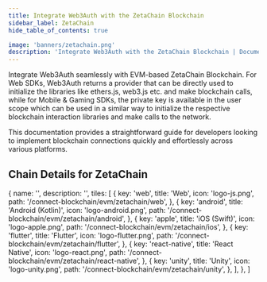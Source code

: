 ```yaml
---
title: Integrate Web3Auth with the ZetaChain Blockchain
sidebar_label: ZetaChain
hide_table_of_contents: true

image: 'banners/zetachain.png'
description: 'Integrate Web3Auth with the ZetaChain Blockchain | Documentation - Web3Auth'
---
```



<SEO
  title="Integrate Web3Auth with the ZetaChain Blockchain"
  description="Integrate Web3Auth with the ZetaChain Blockchain | Documentation - Web3Auth"
  image="https://web3auth.io/docs/banners/zetachain.png"
  slug="/embedded-wallets/connect-blockchain/evm/zetachain"
/>

Integrate Web3Auth seamlessly with EVM-based ZetaChain Blockchain. For Web SDKs, Web3Auth returns a provider that can be directly used to initialize the libraries like ethers.js, web3.js etc. and make blockchain calls, while for Mobile & Gaming SDKs, the private key is available in the user scope which can be used in a similar way to initialize the respective blockchain interaction libraries and make calls to the network.

This documentation provides a straightforward guide for developers looking to implement blockchain connections quickly and effortlessly across various platforms.

## Chain Details for ZetaChain

<ChainDetailsZetaChain />

  {
    name: '',
    description: '',
    tiles: [
      {
        key: 'web',
        title: 'Web',
        icon: 'logo-js.png',
        path: '/connect-blockchain/evm/zetachain/web',
      },
      {
        key: 'android',
        title: 'Android (Kotlin)',
        icon: 'logo-android.png',
        path: '/connect-blockchain/evm/zetachain/android',
      },
      {
        key: 'apple',
        title: 'iOS (Swift)',
        icon: 'logo-apple.png',
        path: '/connect-blockchain/evm/zetachain/ios',
      },
      {
        key: 'flutter',
        title: 'Flutter',
        icon: 'logo-flutter.png',
        path: '/connect-blockchain/evm/zetachain/flutter',
      },
      {
        key: 'react-native',
        title: 'React Native',
        icon: 'logo-react.png',
        path: '/connect-blockchain/evm/zetachain/react-native',
      },
      {
        key: 'unity',
        title: 'Unity',
        icon: 'logo-unity.png',
        path: '/connect-blockchain/evm/zetachain/unity',
      },
    ],
  },
]

<Tiles tileGroups={ZetaChain} />
